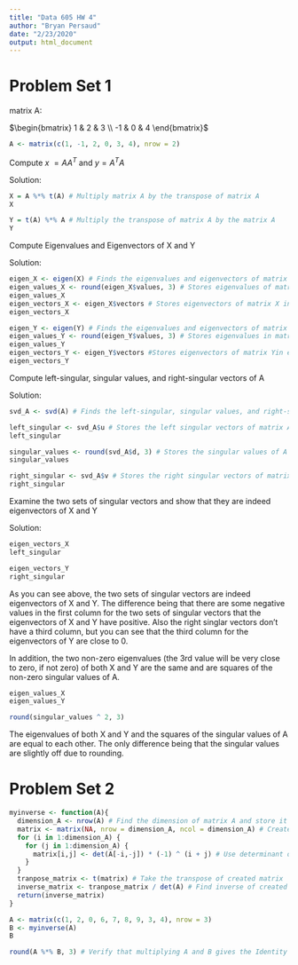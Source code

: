 ---
title: "Data 605 HW 4"
author: "Bryan Persaud"
date: "2/23/2020"
output: html_document
---

# Problem Set 1

matrix A:

$\begin{bmatrix} 1 & 2 & 3 \\ -1 & 0 & 4 \end{bmatrix}$

```{r}
A <- matrix(c(1, -1, 2, 0, 3, 4), nrow = 2)
```

Compute $x\ =A{ A }^{ T }$ and $y = { A }^{ T }A$

Solution:

```{r}
X = A %*% t(A) # Multiply matrix A by the transpose of matrix A
X
```

```{r}
Y = t(A) %*% A # Multiply the transpose of matrix A by the matrix A
Y
```

Compute Eigenvalues and Eigenvectors of X and Y

Solution:

```{r}
eigen_X <- eigen(X) # Finds the eigenvalues and eigenvectors of matrix X
eigen_values_X <- round(eigen_X$values, 3) # Stores eigenvalues of matrix X in eigen_values_X
eigen_values_X
eigen_vectors_X <- eigen_X$vectors # Stores eigenvectors of matrix X in eigen_vectors_X
eigen_vectors_X
```

```{r}
eigen_Y <- eigen(Y) # Finds the eigenvalues and eigenvectors of matrix Y
eigen_values_Y <- round(eigen_Y$values, 3) # Stores eigenvalues in matrx Y in eigen_values_Y
eigen_values_Y
eigen_vectors_Y <- eigen_Y$vectors #Stores eigenvectors of matrix Yin eigen_vectors_Y
eigen_vectors_Y
```

Compute left-singular, singular values, and right-singular vectors of A

Solution:

```{r}
svd_A <- svd(A) # Finds the left-singular, singular values, and right-singular vectors of matrix A
```
```{r}
left_singular <- svd_A$u # Stores the left singular vectors of matrix A in left_singular
left_singular
```

```{r}
singular_values <- round(svd_A$d, 3) # Stores the singular values of A in singular_values
singular_values
```

```{r}
right_singular <- svd_A$v # Stores the right singular vectors of matrix A in right_singular
right_singular

```

Examine the two sets of singular vectors and show that they are indeed
eigenvectors of X and Y

Solution:

```{r}
eigen_vectors_X
left_singular
```

```{r}
eigen_vectors_Y
right_singular
```

As you can see above, the two sets of singular vectors are indeed eigenvectors of X and Y. The difference being that there are some negative values in the first column for the two sets of singular vectors that the eigenvectors of X and Y have positive. Also the right singlar vectors don't have a third column, but you can see that the third column for the eigenvectors of Y are close to 0.

In addition, the two non-zero eigenvalues (the 3rd value will
be very close to zero, if not zero) of both X and Y are the same and are squares of the
non-zero singular values of A.

```{r}
eigen_values_X
eigen_values_Y
```

```{r}
round(singular_values ^ 2, 3)
```
The eigenvalues of both X and Y and the squares of the singular values of A are equal to each other. The only difference being that the singular values are slightly off due to rounding. 

# Problem Set 2

```{r}
myinverse <- function(A){
  dimension_A <- nrow(A) # Find the dimension of matrix A and store it in dimension_A
  matrix <- matrix(NA, nrow = dimension_A, ncol = dimension_A) # Create an empty matrix using the dimension of matrix A
  for (i in 1:dimension_A) {
    for (j in 1:dimension_A) {
      matrix[i,j] <- det(A[-i,-j]) * (-1) ^ (i + j) # Use determinant of matrix A to find values for matrix
    }
  }
  tranpose_matrix <- t(matrix) # Take the transpose of created matrix
  inverse_matrix <- tranpose_matrix / det(A) # Find inverse of created matrix by dividing transpose of matrix by the determinant of matrix A
  return(inverse_matrix)
}
```

```{r}
A <- matrix(c(1, 2, 0, 6, 7, 8, 9, 3, 4), nrow = 3)
B <- myinverse(A)
B 
```
```{r}
round(A %*% B, 3) # Verify that multiplying A and B gives the Identity matrix I
```
